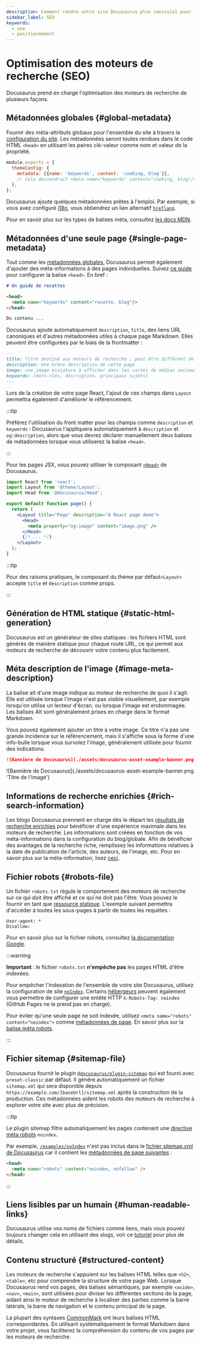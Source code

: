 ```yaml
---
description: Comment rendre votre site Docusaurus plus convivial pour les moteurs de recherche.
sidebar_label: SEO
keywords:
  - seo
  - positionnement
---
```


# Optimisation des moteurs de recherche (SEO)


Docusaurus prend en charge l'optimisation des moteurs de recherche de plusieurs façons.

## Métadonnées globales {#global-metadata}

Fournir des méta-attributs globaux pour l'ensemble du site à travers la [configuration du site](./configuration.mdx#site-metadata). Les métadonnées seront toutes rendues dans le code HTML `<head>` en utilisant les paires clé-valeur comme nom et valeur de la propriété.

```js title="docusaurus.config.js"
module.exports = {
  themeConfig: {
    metadata: [{name: 'keywords', content: 'cooking, blog'}],
    // Cela deviendrait <meta name="keywords" content="cooking, blog"/> dans le code HTML généré
  },
};
```

Docusaurus ajoute quelques métadonnées prêtes à l'emploi. Par exemple, si vous avez configuré [i18n](./i18n/i18n-introduction.mdx), vous obtiendrez un lien alternatif [`hreflang`](https://developers.google.com/search/docs/advanced/crawling/localized-versions).

Pour en savoir plus sur les types de balises méta, consultez [les docs MDN](https://developer.mozilla.org/fr/docs/Web/HTML/Element/meta).

## Métadonnées d'une seule page {#single-page-metadata}

Tout comme les [métadonnées globales](#global-metadata), Docusaurus permet également d'ajouter des méta-informations à des pages individuelles. Suivez [ce guide](./guides/markdown-features/markdown-features-head-metadata.mdx) pour configurer la balise `<head>`. En bref :

```md title="my-markdown-page.md"
# Un guide de recettes

<head>
  <meta name="keywords" content="recette, blog"/>
</head>

Du contenu ...
```

Docusaurus ajoute automatiquement `description`, `title`, des liens URL canoniques et d'autres métadonnées utiles à chaque page Markdown. Elles peuvent être configurées par le biais de la frontmatter :

```md
---
title: Titre destiné aux moteurs de recherche ; peut être différent de l'intitulé réel.
description: Une brève description de cette page
image: une image miniature à afficher dans les cartes de médias sociaux
keywords: [mots-clés, description, principaux sujets]
---
```

Lors de la création de votre page React, l'ajout de ces champs dans `Layout` permettra également d'améliorer le référencement.

:::tip

Préférez l'utilisation du front matter pour les champs comme `description` et `keywords` : Docusaurus l'appliquera automatiquement à `description` et `og:description`, alors que vous devrez déclarer manuellement deux balises de métadonnées lorsque vous utiliserez la balise `<head>`.

:::

Pour les pages JSX, vous pouvez utiliser le composant [`<Head>`](docusaurus-core.mdx#head) de Docusaurus.

```jsx title="my-react-page.jsx"
import React from 'react';
import Layout from '@theme/Layout';
import Head from '@docusaurus/Head';

export default function page() {
  return (
    <Layout title="Page" description="A React page demo">
      <Head>
        <meta property="og:image" content="image.png" />
      </Head>
      {/* ... */}
    </Layout>
  );
}
```

:::tip

Pour des raisons pratiques, le composant du thème par défaut`<Layout>` accepte `title` et `description` comme props.

:::

## Génération de HTML statique {#static-html-generation}

Docusaurus est un générateur de sites statiques : les fichiers HTML sont générés de manière statique pour chaque route URL, ce qui permet aux moteurs de recherche de découvrir votre contenu plus facilement.

## Méta description de l'image {#image-meta-description}

La balise alt d'une image indique au moteur de recherche de quoi il s'agit. Elle est utilisée lorsque l'image n'est pas visible visuellement, par exemple lorsqu'on utilise un lecteur d'écran, ou lorsque l'image est endommagée. Les balises Alt sont généralement prises en charge dans le format Markdown.

Vous pouvez également ajouter un titre à votre image. Ce titre n'a pas une grande incidence sur le référencement, mais il s'affiche sous la forme d'une info-bulle lorsque vous survolez l'image, généralement utilisée pour fournir des indications.

```md
![Bannière de Docusaurus](./assets/docusaurus-asset-example-banner.png 'Titre de l'image')
```

<BrowserWindow>

![Bannière de Docusaurus](./assets/docusaurus-asset-example-banner.png 'Titre de l'image')

</BrowserWindow>

## Informations de recherche enrichies {#rich-search-information}

Les blogs Docusaurus prennent en charge dès le départ les [résultats de recherche enrichies](https://search.google.com/test/rich-results) pour bénéficier d'une expérience maximale dans les moteurs de recherche. Les informations sont créées en fonction de vos méta-informations dans la configuration du blog/globale. Afin de bénéficier des avantages de la recherche riche, remplissez les informations relatives à la date de publication de l'article, des auteurs, de l'image, etc. Pour en savoir plus sur la méta-information, lisez [ceci](./blog.mdx).

## Fichier robots {#robots-file}

Un fichier `robots.txt` régule le comportement des moteurs de recherche sur ce qui doit être affiché et ce qui ne doit pas l'être. Vous pouvez le fournir en tant que [ressource statique](./static-assets.mdx). L'exemple suivant permettra d'accéder à toutes les sous-pages à partir de toutes les requêtes :

```text title="static/robots.txt"
User-agent: *
Disallow:
```

Pour en savoir plus sur le fichier robots, consultez [la documentation Google](https://developers.google.com/search/docs/advanced/robots/intro).

:::warning

**Important** : le fichier `robots.txt` **n'empêche pas** les pages HTML d'être indexées.

Pour empêcher l'indexation de l'ensemble de votre site Docusaurus, utilisez la configuration de site [`noIndex`](./api/docusaurus.config.js.mdx#noIndex). Certains [hébergeurs](./deployment.mdx) peuvent également vous permettre de configurer une entête HTTP `X-Robots-Tag: noindex` (GitHub Pages ne le prend pas en charge).

Pour éviter qu'une seule page ne soit indexée, utilisez `<meta name="robots" content="noindex">` comme [métadonnées de page](#single-page-metadata). En savoir plus sur la [balise méta robots](https://developers.google.com/search/docs/advanced/robots/robots_meta_tag).

:::

## Fichier sitemap {#sitemap-file}

Docusaurus fournit le plugin [`@docusaurus/plugin-sitemap`](./api/plugins/plugin-sitemap.mdx) qui est fourni avec `preset-classic` par défaut. Il génère automatiquement un fichier `sitemap.xml` qui sera disponible depuis `https://example.com/[baseUrl]/sitemap.xml` après la construction de la production. Ces métadonnées aident les robots des moteurs de recherche à explorer votre site avec plus de précision.

:::tip

Le plugin sitemap filtre automatiquement les pages contenant une [directive méta robots](https://developers.google.com/search/docs/advanced/robots/robots_meta_tag) `noindex`.

Par exemple, [`/examples/noIndex`](/examples/noIndex) n'est pas inclus dans le [fichier sitemap.xml de Docusaurus](pathname:///sitemap.xml) car il contient les [métadonnées de page suivantes](#single-page-metadata) :

```html
<head>
  <meta name="robots" content="noindex, nofollow" />
</head>
```

:::

## Liens lisibles par un humain {#human-readable-links}

Docusaurus utilise vos noms de fichiers comme liens, mais vous pouvez toujours changer cela en utilisant des slugs, voir ce [tutoriel](./guides/docs/docs-create-doc.mdx#document-id) pour plus de détails.

## Contenu structuré {#structured-content}

Les moteurs de recherche s'appuient sur les balises HTML telles que `<h2>`, `<table>`, etc pour comprendre la structure de votre page Web. Lorsque Docusaurus rend vos pages, des balises sémantiques, par exemple `<aside>`, `<nav>`, `<main>`, sont utilisées pour diviser les différentes sections de la page, aidant ainsi le moteur de recherche à localiser des parties comme la barre latérale, la barre de navigation et le contenu principal de la page.

La plupart des syntaxes [CommonMark](https://spec.commonmark.org/0.30/#atx-headings) ont leurs balises HTML correspondantes. En utilisant systématiquement le format Markdown dans votre projet, vous faciliterez la compréhension du contenu de vos pages par les moteurs de recherche.
